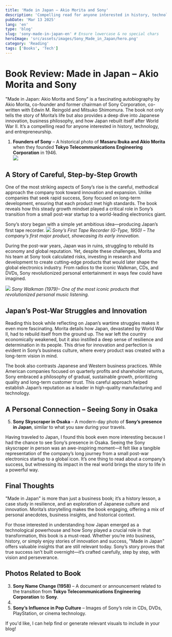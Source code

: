 ```yaml
---
title: 'Made in Japan – Akio Morita and Sony'
description: 'Compelling read for anyone interested in history, technology, and entrepreneurship.'
pubDate: 'Mar 13 2025'
lang: 'en'
type: 'blog'
slug: 'sony-made-in-japan-en' # Ensure lowercase & no special chars
heroImage: 'src/assets/images/Sony_Made_in_Japan/hero.png'
category: 'Reading'
tags: ['Books', 'Tech']
---
```


# Book Review: Made in Japan – Akio Morita and Sony

"Made in Japan: Akio Morita and Sony" is a fascinating autobiography by Akio Morita, co-founder and former chairman of Sony Corporation, co-written with Edwin M. Reingold and Mitsuko Shimomura. The book not only tells the story of Morita’s life but also provides a deep dive into Japanese innovation, business philosophy, and how Japan rebuilt itself after World War II. It’s a compelling read for anyone interested in history, technology, and entrepreneurship.

1. **Founders of Sony** – A historical photo of **Masaru Ibuka and Akio Morita** when they founded **Tokyo Telecommunications Engineering Corporation** in 1946.  
   ![](src/assets/images/Sony_Made_in_Japan/founders_of_Sony.png)

## **A Story of Careful, Step-by-Step Growth**

One of the most striking aspects of Sony’s rise is the careful, methodical approach the company took toward innovation and expansion. Unlike companies that seek rapid success, Sony focused on long-term development, ensuring that each product met high standards. The book reveals how this steady growth mindset played a critical role in Sony’s transition from a small post-war startup to a world-leading electronics giant.

Sony’s story began with a simple yet ambitious idea—producing Japan’s first tape recorder.
![](src/assets/images/Sony_Made_in_Japan/G-tape-recorder.jpg)
_Sony’s First Tape Recorder (G-Type, 1950) – The company’s first major product, showcasing its early innovation._

During the post-war years, Japan was in ruins, struggling to rebuild its economy and global reputation. Yet, despite these challenges, Morita and his team at Sony took calculated risks, investing in research and development to create cutting-edge products that would later shape the global electronics industry. From radios to the iconic Walkman, CDs, and DVDs, Sony revolutionized personal entertainment in ways few could have imagined.

![](src/assets/images/Sony_Made_in_Japan/sony-original-walkman-tps-l2.0.1406747932.webp)
_Sony Walkman (1979)– One of the most iconic products that revolutionized personal music listening._

## **Japan’s Post-War Struggles and Innovation**

Reading this book while reflecting on Japan’s wartime struggles makes it even more fascinating. Morita details how Japan, devastated by World War II, had to rebuild itself from the ground up. The war left the country economically weakened, but it also instilled a deep sense of resilience and determination in its people. This drive for innovation and perfection is evident in Sony’s business culture, where every product was created with a long-term vision in mind.

The book also contrasts Japanese and Western business practices. While American companies focused on quarterly profits and shareholder returns, Sony embraced a philosophy of gradual, sustainable growth, prioritizing quality and long-term customer trust. This careful approach helped establish Japan’s reputation as a leader in high-quality manufacturing and technology.

## **A Personal Connection – Seeing Sony in Osaka**

5. **Sony Skyscraper in Osaka** – A modern-day photo of **Sony’s presence in Japan**, similar to what you saw during your travels.

Having traveled to Japan, I found this book even more interesting because I had the chance to see Sony’s presence in Osaka. Seeing the Sony skyscraper in person was an awe-inspiring moment—it felt like a tangible representation of the company’s long journey from a small post-war electronics startup to a global icon. It’s one thing to read about a company’s success, but witnessing its impact in the real world brings the story to life in a powerful way.

## **Final Thoughts**

"Made in Japan" is more than just a business book; it’s a history lesson, a case study in resilience, and an exploration of Japanese culture and innovation. Morita’s storytelling makes the book engaging, offering a mix of personal anecdotes, business insights, and historical context.

For those interested in understanding how Japan emerged as a technological powerhouse and how Sony played a crucial role in that transformation, this book is a must-read. Whether you’re into business, history, or simply enjoy stories of innovation and success, "Made in Japan" offers valuable insights that are still relevant today. Sony’s story proves that true success isn’t built overnight—it’s crafted carefully, step by step, with vision and perseverance.

## Photos Related to Book

3. **Sony Name Change (1958)** – A document or announcement related to the transition from **Tokyo Telecommunications Engineering Corporation** to **Sony**.
4.
5. **Sony’s Influence in Pop Culture** – Images of Sony’s role in CDs, DVDs, PlayStation, or cinema technology.

If you'd like, I can help find or generate relevant visuals to include in your blog!
